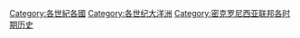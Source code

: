 [[Category:各世紀各國|Category:各世紀各國]]
[[Category:各世纪大洋洲|Category:各世纪大洋洲]]
[[Category:密克罗尼西亚联邦各时期历史|Category:密克罗尼西亚联邦各时期历史]]